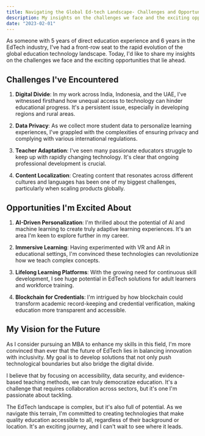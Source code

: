 ```yaml
---
title: Navigating the Global Ed-tech Landscape- Challenges and Opportunities
description: My insights on the challenges we face and the exciting opportunities that lie ahead in ed-tech.
date: "2023-02-01"
---
```


As someone with 5 years of direct education experience and 6 years in the EdTech industry, I've had a front-row seat to the rapid evolution of the global education technology landscape. Today, I'd like to share my insights on the challenges we face and the exciting opportunities that lie ahead.

## Challenges I've Encountered

1. **Digital Divide**: In my work across India, Indonesia, and the UAE, I've witnessed firsthand how unequal access to technology can hinder educational progress. It's a persistent issue, especially in developing regions and rural areas.

2. **Data Privacy**: As we collect more student data to personalize learning experiences, I've grappled with the complexities of ensuring privacy and complying with various international regulations.

3. **Teacher Adaptation**: I've seen many passionate educators struggle to keep up with rapidly changing technology. It's clear that ongoing professional development is crucial.

4. **Content Localization**: Creating content that resonates across different cultures and languages has been one of my biggest challenges, particularly when scaling products globally.

## Opportunities I'm Excited About

1. **AI-Driven Personalization**: I'm thrilled about the potential of AI and machine learning to create truly adaptive learning experiences. It's an area I'm keen to explore further in my career.

2. **Immersive Learning**: Having experimented with VR and AR in educational settings, I'm convinced these technologies can revolutionize how we teach complex concepts.

3. **Lifelong Learning Platforms**: With the growing need for continuous skill development, I see huge potential in EdTech solutions for adult learners and workforce training.

4. **Blockchain for Credentials**: I'm intrigued by how blockchain could transform academic record-keeping and credential verification, making education more transparent and accessible.

## My Vision for the Future

As I consider pursuing an MBA to enhance my skills in this field, I'm more convinced than ever that the future of EdTech lies in balancing innovation with inclusivity. My goal is to develop solutions that not only push technological boundaries but also bridge the digital divide.

I believe that by focusing on accessibility, data security, and evidence-based teaching methods, we can truly democratize education. It's a challenge that requires collaboration across sectors, but it's one I'm passionate about tackling.

The EdTech landscape is complex, but it's also full of potential. As we navigate this terrain, I'm committed to creating technologies that make quality education accessible to all, regardless of their background or location. It's an exciting journey, and I can't wait to see where it leads.
